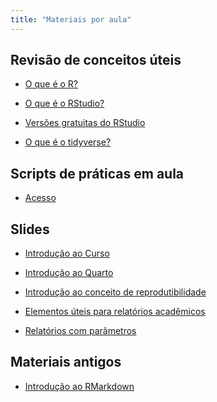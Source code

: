 ```yaml
---
title: "Materiais por aula"
---
```


## Revisão de conceitos úteis

-   [O que é o R?](https://www.instagram.com/p/C2DDu-MLZ4W/)

-   [O que é o RStudio?](https://www.instagram.com/p/C2IJPYqLjIe/)

-   [Versões gratuitas do RStudio](https://www.instagram.com/p/C2Xh63gLWIM/?img_index=4)

- [O que é o tidyverse?](https://www.instagram.com/p/C2fQI7FrlC2/?img_index=1)

## Scripts de práticas em aula

- [Acesso](https://github.com/beatrizmilz/2025-curso-de-verao-ime-usp-relatorios/tree/main/scripts-aula)

<!-- - [Baixe o repositório do GitHub](https://github.com/beatrizmilz/2025-curso-de-verao-ime-usp-relatorios/archive/refs/heads/main.zip)  -->

## Slides

-   [Introdução ao Curso](https://beatrizmilz.github.io/2025-curso-de-verao-ime-usp-relatorios/slides/01-intro-curso.html)

-   [Introdução ao Quarto](https://beatrizmilz.github.io/2025-curso-de-verao-ime-usp-relatorios/slides/02-intro-quarto.html)

-   [Introdução ao conceito de reprodutibilidade](https://beatrizmilz.github.io/2025-curso-de-verao-ime-usp-relatorios/slides/03-reprodutibilidade.html)

-   [Elementos úteis para relatórios acadêmicos](https://beatrizmilz.github.io/2025-curso-de-verao-ime-usp-relatorios/slides/04-elementos-acad.html)

-   [Relatórios com parâmetros](https://beatrizmilz.github.io/2025-curso-de-verao-ime-usp-relatorios/slides/05-parametros.html)


<!-- -   [Feedbacks - Trabalho final](https://beatrizmilz.github.io/2025-curso-de-verao-ime-usp-relatorios/slides/06-feedback-trabalho-final.html) -->


## Materiais antigos

-   [Introdução ao RMarkdown](https://beatrizmilz.github.io/2025-curso-de-verao-ime-usp-relatorios/slides/extra-1-intro-rmarkdown.html)




